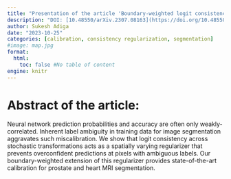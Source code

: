 ```yaml
---
title: "Presentation of the article 'Boundary-weighted logit consistency improves calibration of segmentation networks'"
description: "DOI: [10.48550/arXiv.2307.08163](https://doi.org/10.48550/arXiv.2307.08163){target='_blank'}"
author: Sukesh Adiga
date: "2023-10-25"
categories: [calibration, consistency regularization, segmentation]
#image: map.jpg
format:
  html:
    toc: false #No table of content
engine: knitr
---
```


# Abstract of the article:

Neural network prediction probabilities and accuracy are often only weakly-correlated. Inherent label ambiguity in training data for image segmentation aggravates such miscalibration. We show that logit consistency across stochastic transformations acts as a spatially varying regularizer that prevents overconfident predictions at pixels with ambiguous labels. Our boundary-weighted extension of this regularizer provides state-of-the-art calibration for prostate and heart MRI segmentation. 